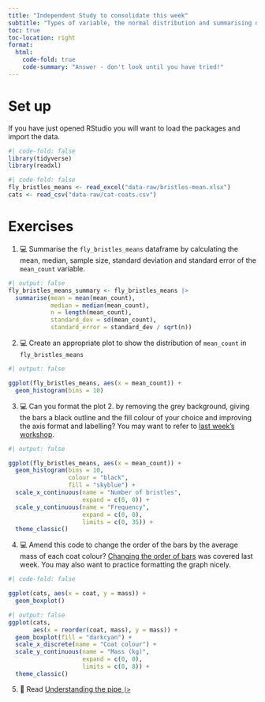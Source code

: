 ```yaml
---
title: "Independent Study to consolidate this week"
subtitle: "Types of variable, the normal distribution and summarising data"
toc: true
toc-location: right
format:
  html:
    code-fold: true
    code-summary: "Answer - don't look until you have tried!"
---
```


# Set up

If you have just opened RStudio you will want to load the packages and
import the data.

```r
#| code-fold: false
library(tidyverse)
library(readxl)
```

```r
#| code-fold: false
fly_bristles_means <- read_excel("data-raw/bristles-mean.xlsx")
cats <- read_csv("data-raw/cat-coats.csv")
```

# Exercises

1.  💻 Summarise the `fly_bristles_means` dataframe by calculating the
    mean, median, sample size, standard deviation and standard error of
    the `mean_count` variable.

```r
#| output: false
fly_bristles_means_summary <- fly_bristles_means |> 
  summarise(mean = mean(mean_count),
            median = median(mean_count),
            n = length(mean_count),
            standard_dev = sd(mean_count),
            standard_error = standard_dev / sqrt(n))
```

2.  💻 Create an appropriate plot to show the distribution of
    `mean_count` in `fly_bristles_means`

```r
#| output: false

ggplot(fly_bristles_means, aes(x = mean_count)) +
  geom_histogram(bins = 10)
```

3.  💻 Can you format the plot 2. by removing the grey background,
    giving the bars a black outline and the fill colour of your choice
    and improving the axis format and labelling? You may want to refer
    to [last week's workshop](../week-2/workshop.html).

```r
#| output: false

ggplot(fly_bristles_means, aes(x = mean_count)) +
  geom_histogram(bins = 10, 
                 colour = "black",
                 fill = "skyblue") +
  scale_x_continuous(name = "Number of bristles",
                     expand = c(0, 0)) +
  scale_y_continuous(name = "Frequency",
                     expand = c(0, 0),
                     limits = c(0, 35)) +
  theme_classic()
```

4.  💻 Amend this code to change the order of the bars by the average
    mass of each coat colour? [Changing the order of
    bars](../week-2/workshop.html#changing-the-order-of-bars) was
    covered last week. You may also want to practice formatting the
    graph nicely.

```r
#| code-fold: false

ggplot(cats, aes(x = coat, y = mass)) +
  geom_boxplot()
```

```r
#| output: false
ggplot(cats, 
       aes(x = reorder(coat, mass), y = mass)) +
  geom_boxplot(fill = "darkcyan") +
  scale_x_discrete(name = "Coat colour") +
  scale_y_continuous(name = "Mass (kg)", 
                     expand = c(0, 0),
                     limits = c(0, 8)) +
  theme_classic()
```

5.  📖 Read [Understanding the pipe
    `|>`](https://3mmarand.github.io/comp4biosci/workflow-rstudio.html#understanding-the-pipe)
